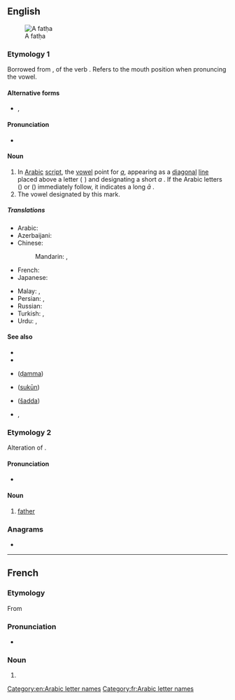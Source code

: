 {{also|fatHa|fatḥa|faþa}}
==English==
[[Image:00-Fatha.png|thumb|right|A fatḥa]]

===Etymology 1===
Borrowed from {{bor|en|ar|فَتْحَة||an [[opening]]}}, {{ar-instance noun|nocat=1|lc=1}} of the verb {{m|ar|فَتَحَ||to [[open]]}}. Refers to the mouth position when pronuncing the {{IPAchar|/a/}} vowel.

====Alternative forms====
* {{l|en|fatḥa}}, {{l|en|fatHa}}

====Pronunciation====
* {{a|UK}} {{IPA|/fɑːt.hɑ/|lang=en}}

====Noun====
{{examples-right|{{l|ar||دَ}}:&nbsp; {{IPAchar|/da/}}.<br> {{l|ar||دَا}} or {{l|ar||دَى}}:&nbsp; {{IPAchar|/daː/}}}}
{{en-noun}}

# In [[Arabic]] [[script]], the [[vowel]] point for ''[[a]]'', appearing as a [[diagonal]] [[line]] placed above a letter (&thinsp;[[َ|{{lang|ar|ـَ}}]]&thinsp;) and designating a short ''a'' {{IPAchar|/a/}}. If the Arabic letters {{m|ar|ا}} (&lrm;{{m|ar|أَلِف}}) or {{m|ar|ى}} (&lrm;{{m|ar|أَلِف مَقْصُورَة}}) immediately follow, it indicates a long ''ā'' {{IPAchar|/aː/}}.
# The vowel designated by this mark.

=====Translations=====
{{trans-top|in the Arabic script, the vowel point for "a"}}
* Arabic: {{t|ar|فَتْحَة|f}}
* Azerbaijani: {{t|az|fəthə}}
* Chinese:
*: Mandarin: {{t|cmn|開口符|sc=Hani}}, {{t|cmn|开口符|tr=kāikǒufú|sc=Hani}}
* French: {{t+|fr|fatha|m|f}}
* Japanese: {{t|ja|ファトハ|tr=fatoha}}
{{trans-mid}}
* Malay: {{t|ms|baris di atas}}, {{t|ms|fathah}}
* Persian: {{t+|fa|فتحه|tr=fathe|sc=fa-Arab}}, {{t+|fa|زبر|tr=zabar, zebar|sc=fa-Arab}}
* Russian: {{t|ru|фа́тха|f}}
* Turkish: {{t+|tr|fetha}}, {{t+|tr|üstün}}
* Urdu: {{t|ur|فتحه|tr=fatha}}, {{t|ur|زبر|tr=zabar}}
{{trans-bottom}}

====See also====
* {{pedia|Arabic diacritics}}
* {{l|en|kasra}}
* {{l|en|damma}} ([[ḍamma]])
* {{l|en|sukun}} ([[sukūn]])
* {{l|en|shadda}} ([[šadda]])
* {{l|en|tashkil}}, {{l|en|taškīl}}

===Etymology 2===
Alteration of {{m|en|father}}.

====Pronunciation====
* {{a|Geordie}} {{IPA|/fæðæ/|lang=en}}

====Noun====
{{en-noun}}

# {{lb|en|Geordie}} [[father]]

===Anagrams===
* {{anagrams|en|a=aafht|AFTAH|Fatah|aftah|hafta}}

[[Category:en:Arabic letter names]]

----

==French==

===Etymology===
From {{der|fr|ar|فَتْحَة||an [[opening]]}}

===Pronunciation===
* {{fr-IPA}}

===Noun===
{{fr-noun|mf}}

# {{l|en|fatha}}

[[Category:fr:Arabic letter names]]